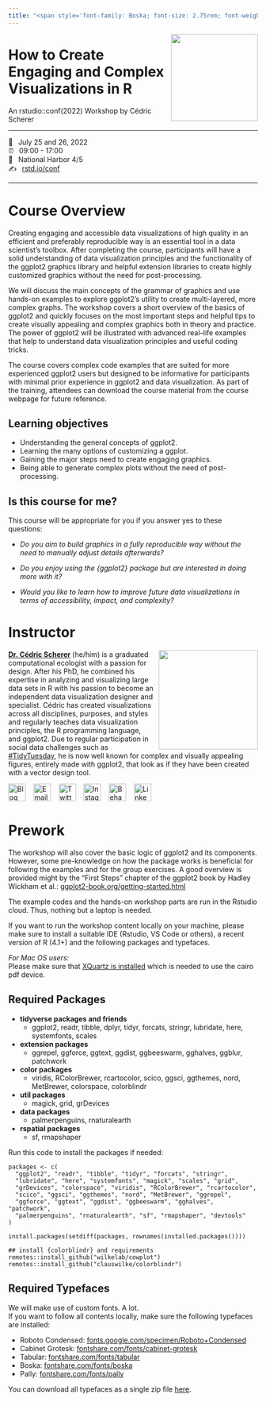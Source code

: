 ```yaml
---
title: "<span style='font-family: Boska; font-size: 2.75rem; font-weight: 800;'>Graphic Design with ggplot2</span>"
---
```


![](images/logo.png){style="float:right;padding: 0 0 0 10px;" fig-alt="Course Hex Logo" width="175"}

# How to Create Engaging and Complex Visualizations in R

An rstudio::conf(2022) Workshop by Cédric Scherer

------------------------------------------------------------------------

<span class='code'>📆 &ensp;July 25 and 26, 2022</span>\
<span class='code'>⏰ &ensp;09:00 - 17:00</span>\
<span class='code'>🏨 &ensp;National Harbor 4/5</span>\
<span class='code'>✍️ &ensp;[rstd.io/conf](http://rstd.io/conf)</span>

------------------------------------------------------------------------

# Course Overview

Creating engaging and accessible data visualizations of high quality in an efficient and preferably reproducible way is an essential tool in a data scientist's toolbox. After completing the course, participants will have a solid understanding of data visualization principles and the functionality of the ggplot2 graphics library and helpful extension libraries to create highly customized graphics without the need for post-processing.

We will discuss the main concepts of the grammar of graphics and use hands-on examples to explore ggplot2's utility to create multi-layered, more complex graphs. The workshop covers a short overview of the basics of ggplot2 and quickly focuses on the most important steps and helpful tips to create visually appealing and complex graphics both in theory and practice. The power of ggplot2 will be illustrated with advanced real--life examples that help to understand data visualization principles and useful coding tricks.

The course covers complex code examples that are suited for more experienced ggplot2 users but designed to be informative for participants with minimal prior experience in ggplot2 and data visualization. As part of the training, attendees can download the course material from the course webpage for future reference.

## Learning objectives

-   Understanding the general concepts of ggplot2.
-   Learning the many options of customizing a ggplot.
-   Gaining the major steps need to create engaging graphics.
-   Being able to generate complex plots without the need of post-processing.

## Is this course for me?

This course will be appropriate for you if you answer yes to these questions:

-   *Do you aim to build graphics in a fully reproducible way without the need to manually adjust details afterwards?*

-   *Do you enjoy using the {ggplot2} package but are interested in doing more with it?*

-   *Would you like to learn how to improve future data visualizations in terms of accessibility, impact, and complexity?*


# Instructor

![](images/cedric.jpeg){style="float:right;padding: 0 0 0 10px;" fig-alt="Headshot of Dr. Cédric Scherer" width="200"}

[**Dr. Cédric Scherer**](http://cedricscherer.com/) (he/him) is a graduated computational ecologist with a passion for design. After his PhD, he combined his expertise in analyzing and visualizing large data sets in R with his passion to become an independent data visualization designer and specialist. Cédric has created visualizations across all disciplines, purposes, and styles and regularly teaches data visualization principles, the R programming language, and ggplot2. Due to regular participation in social data challenges such as [#TidyTuesday](https://github.com/rfordatascience/tidytuesday), he is now well known for complex and visually appealing figures, entirely made with ggplot2, that look as if they have been created with a vector design tool.

<div align="center">
<a href="https://www.cedricscherer.com"><img border="0" alt="Blog" src="https://assets.dryicons.com/uploads/icon/svg/4926/home.svg" width="35" height="35"></a>&nbsp;&nbsp;&nbsp;
<a href="mailto:info@data-vizard.com"><img border="0" alt="Email" src="https://assets.dryicons.com/uploads/icon/svg/8009/02dc3a5c-6504-4347-85fb-3f510cfecc45.svg" width="35" height="35"></a>&nbsp;&nbsp;&nbsp;
<a href="https://twitter.com/CedScherer"><img border="0" alt="Twitter" src="https://assets.dryicons.com/uploads/icon/svg/8385/c23f7ffc-ca8d-4246-8978-ce9f6d5bcc99.svg" width="35" height="35"></a>&nbsp;&nbsp;&nbsp; 
<a href="https://www.instagram.com/cedscherer/"><img border="0" alt="Instagram" src="https://assets.dryicons.com/uploads/icon/svg/8330/62263227-bb78-4b42-a9a9-e222e0cc7b97.svg" width="35" height="35"></a>&nbsp;&nbsp;&nbsp;
<a href="https://www.behance.net/cedscherer"><img border="0" alt="Behance" src="https://assets.dryicons.com/uploads/icon/svg/8264/04073ce3-5b98-4f32-88d3-82b2ef828066.svg" width="35" height="35"></a>&nbsp;&nbsp;&nbsp;
<a href="https://www.linkedin.com/in/cedricpscherer/"><img border="0" alt="LinkedIn" src="https://assets.dryicons.com/uploads/icon/svg/8337/a347cd89-1662-4421-be90-58e5e8004eae.svg" width="35" height="35"></a>
</div>

# Prework

The workshop will also cover the basic logic of ggplot2 and its components. However, some pre-knowledge on how the package works is beneficial for following the examples and for the group exercises. A good overview is provided might by the "First Steps" chapter of the ggplot2 book by Hadley Wickham et al.: [ggplot2-book.org/getting-started.html](https://ggplot2-book.org/getting-started.html)

The example codes and the hands-on workshop parts are run in the Rstudio cloud. Thus, nothing but a laptop is needed.

If you want to run the workshop content locally on your machine, please make sure to install a suitable IDE (Rstudio, VS Code or others), a recent version of R (4.1+) and the following packages and typefaces.

*For Mac OS users:*  
Please make sure that [XQuartz is installed](https://www.xquartz.org/) which is needed to use the cairo pdf device.

## Required Packages

-   **tidyverse packages and friends**
    -   ggplot2, readr, tibble, dplyr, tidyr, forcats, stringr, lubridate, here, systemfonts, scales
-   **extension packages**
    -   ggrepel, ggforce, ggtext, ggdist, ggbeeswarm, gghalves, ggblur, patchwork
-   **color packages**
    -   viridis, RColorBrewer, rcartocolor, scico, ggsci, ggthemes, nord, MetBrewer, colorspace, colorblindr
-   **util packages**
    -   magick, grid, grDevices
-   **data packages**
    -   palmerpenguins, rnaturalearth
-   **rspatial packages**
    -   sf, rmapshaper

Run this code to install the packages if needed:

    packages <- c(
      "ggplot2", "readr", "tibble", "tidyr", "forcats", "stringr",
      "lubridate", "here", "systemfonts", "magick", "scales", "grid",
      "grDevices", "colorspace", "viridis", "RColorBrewer", "rcartocolor",
      "scico", "ggsci", "ggthemes", "nord", "MetBrewer", "ggrepel",
      "ggforce", "ggtext", "ggdist", "ggbeeswarm", "gghalves", "patchwork", 
      "palmerpenguins", "rnaturalearth", "sf", "rmapshaper", "devtools"
    )

    install.packages(setdiff(packages, rownames(installed.packages())))  

    ## install {colorblindr} and requirements
    remotes::install_github("wilkelab/cowplot")
    remotes::install_github("clauswilke/colorblindr")

## Required Typefaces

We will make use of custom fonts. A lot.  
If you want to follow all contents locally, make sure the following typefaces are installed:

-   Roboto Condensed: [fonts.google.com/specimen/Roboto+Condensed](www.fonts.google.com/specimen/Roboto+Condensed)
-   Cabinet Grotesk: [fontshare.com/fonts/cabinet-grotesk](www.fontshare.com/fonts/cabinet-grotesk)
-   Tabular: [fontshare.com/fonts/tabular](www.fontshare.com/fonts/tabular)
-   Boska: [fontshare.com/fonts/boska](www.fontshare.com/fonts/boska)
-   Pally: [fontshare.com/fonts/pally](www.fontshare.com/fonts/pally)

You can download all typefaces as a single zip file [here](ggplot2-course-fonts.zip).

